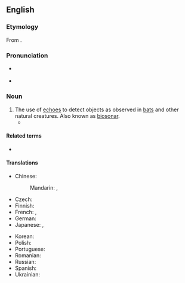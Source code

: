 {{also|écholocation}}
==English==

===Etymology===
{{wikipedia}}
From {{compound|echo|location|lang=en}}.

===Pronunciation===
* {{a|US}} {{IPA|/ˌɛkoʊloʊˈkeɪʃən/|lang=en}}
* {{rhymes|eɪʃən|lang=en}}

===Noun===
{{en-noun|~}}

# The use of [[echo]]es to detect objects as observed in [[bat]]s and other natural creatures. Also known as [[biosonar]].
#* {{quote-magazine|year=2013|month=May-June|author=[http://www.americanscientist.org/authors/detail/william-e-conner-1 William E. Conner]
|title=[http://www.americanscientist.org/issues/feature/2013/3/an-acoustic-arms-race An Acoustic Arms Race]
|volume=101|issue=3|page=206-7|magazine={{w|American Scientist}}
|passage=Earless ghost swift moths become “invisible” to '''echolocating''' bats by forming mating clusters close (less than half a meter) above vegetation and effectively blending into the clutter of echoes that the bat receives from the leaves and stems around them.}}

====Related terms====
* {{l|en|echolocate}}

====Translations====
{{trans-top|use of echos to detect objects}}
* Chinese:
*: Mandarin: {{t+|cmn|回聲定位}}, {{t+|cmn|回声定位|tr=huíshēng dìngwèi}}
* Czech: {{t+|cs|echolokace|f}}
* Finnish: {{t+|fi|kaikuluotaus}}
* French: {{t+|fr|écholocation|f}}, {{t+|fr|écholocalisation|f}}
* German: {{t|de|Echoortung|f}}
* Japanese: {{t|ja|反響定位|tr=はんきょうていい, hankyō teii}}, {{t|ja|音波探知|tr=onpatanpa}}
{{trans-mid}}
* Korean: {{t-needed|ko}}
* Polish: {{t+|pl|echolokacja|f}}
* Portuguese: {{t|pt|ecolocalização|f}}
* Romanian: {{t+|ro|ecolocație|f}}
* Russian: {{t+|ru|эхолока́ция|f}}
* Spanish: {{t|es|ecolocalización|f}}
* Ukrainian: {{t-needed|uk}}
{{trans-bottom}}